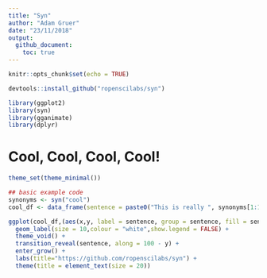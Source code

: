 ```yaml
---
title: "Syn"
author: "Adam Gruer"
date: "23/11/2018"
output:
  github_document:
    toc: true
---
```


```r
knitr::opts_chunk$set(echo = TRUE)
```

```r

devtools::install_github("ropenscilabs/syn")

```

```r
library(ggplot2)
library(syn)
library(gganimate)
library(dplyr)
```

# Cool, Cool, Cool, Cool!

```r

theme_set(theme_minimal())

## basic example code
synonyms <- syn("cool") 
cool_df <- data_frame(sentence = paste0("This is really ", synonyms[1:10], "!"), x = factor("a"),  y = seq(100, 10, -10) )

ggplot(cool_df,(aes(x,y, label = sentence, group = sentence, fill = sentence))) +
  geom_label(size = 10,colour = "white",show.legend = FALSE) +
  theme_void() +
  transition_reveal(sentence, along = 100 - y) +
  enter_grow() +
  labs(title="https://github.com/ropenscilabs/syn") +
  theme(title = element_text(size = 20))



```




